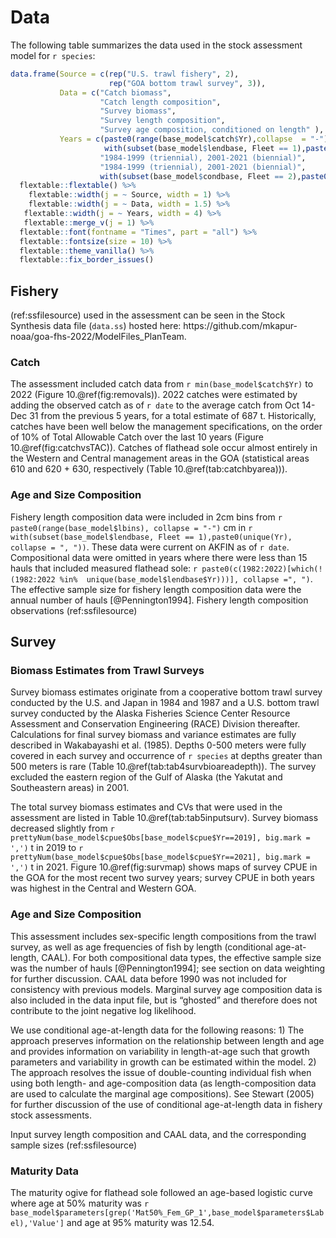 
\newpage

# Data

The following table summarizes the data used in the stock assessment model for `r species`:

```r

data.frame(Source = c(rep("U.S. trawl fishery", 2),
                      rep("GOA bottom trawl survey", 3)),
           Data = c("Catch biomass",
                    "Catch length composition",
                    "Survey biomass",
                    "Survey length composition", 
                    "Survey age composition, conditioned on length" ),
           Years = c(paste0(range(base_model$catch$Yr),collapse  = "-"),
                     with(subset(base_model$lendbase, Fleet == 1),paste0(unique(Yr), collapse = ", ")),
                    "1984-1999 (triennial), 2001-2021 (biennial)",
                    "1984-1999 (triennial), 2001-2021 (biennial)", 
                    with(subset(base_model$condbase, Fleet == 2),paste0(unique(Yr), collapse = ", "))))  %>% 
  flextable::flextable() %>% 
    flextable::width(j = ~ Source, width = 1) %>% 
    flextable::width(j = ~ Data, width = 1.5) %>% 
   flextable::width(j = ~ Years, width = 4) %>% 
   flextable::merge_v(j = 1) %>% 
  flextable::font(fontname = "Times", part = "all") %>% 
  flextable::fontsize(size = 10) %>% 
  flextable::theme_vanilla() %>% 
  flextable::fix_border_issues() 

```

## Fishery

(ref:ssfilesource) used in the assessment can be seen in the Stock Synthesis data file (`data.ss`) hosted here: https://github.com/mkapur-noaa/goa-fhs-2022/ModelFiles_PlanTeam.


### Catch

The assessment included catch data from `r min(base_model$catch$Yr)` to 2022 (Figure 10.\@ref(fig:removals)). 2022 catches were estimated by adding the observed catch as of `r date` to the average catch from Oct 14-Dec 31 from the previous 5 years, for a total estimate of 687 t. Historically, catches have been well below the management specifications, on the order of 10% of Total Allowable Catch over the last 10 years (Figure 10.\@ref(fig:catchvsTAC)).  Catches of flathead sole occur almost entirely in the Western and Central management areas in the GOA (statistical areas 610 and 620 + 630, respectively (Table 10.\@ref(tab:catchbyarea))). 

### Age and Size Composition

Fishery length composition data were included in 2cm bins from `r paste0(range(base_model$lbins), collapse = "-")` cm in `r with(subset(base_model$lendbase, Fleet == 1),paste0(unique(Yr), collapse = ", "))`. These data were current on AKFIN as of  `r date`. Compositional data were omitted in years where there were less than 15 hauls that included measured flathead sole: `r paste0(c(1982:2022)[which(!(1982:2022 %in%  unique(base_model$lendbase$Yr)))], collapse =", ")`. The effective sample size for fishery length composition data were the annual number of hauls [@Pennington1994]. Fishery length composition observations (ref:ssfilesource)

## Survey

### Biomass Estimates from Trawl Surveys

Survey biomass estimates originate from a cooperative bottom trawl survey conducted by the U.S. and Japan in 1984 and 1987 and a U.S. bottom trawl survey conducted by the Alaska Fisheries Science Center Resource Assessment and Conservation Engineering (RACE) Division thereafter. Calculations for final survey biomass and variance estimates are fully described in Wakabayashi et al. (1985). Depths 0-500 meters were fully covered in each survey and occurrence of `r species` at depths greater than 500 meters is rare (Table 10.\@ref(tab:tab4survbioareadepth)). The survey excluded the eastern region of the Gulf of Alaska (the Yakutat and Southeastern areas) in 2001. 

<!-- As for previous assessments, the availability of the survey biomass in 2001 was assumed to be 0.9 to account for the biomass in the eastern region of the Gulf.  -->

The total survey biomass estimates and CVs that were used in the assessment are listed in Table 10.\@ref(tab:tab5inputsurv).  Survey biomass decreased slightly from `r prettyNum(base_model$cpue$Obs[base_model$cpue$Yr==2019], big.mark = ',')` t in 2019 to `r prettyNum(base_model$cpue$Obs[base_model$cpue$Yr==2021], big.mark = ',')` t in 2021.
Figure 10.\@ref(fig:survmap) shows maps of survey CPUE in the GOA for the most recent two survey years; survey CPUE in both years was highest in the Central and Western GOA.


### Age and Size Composition 
This assessment includes sex-specific length compositions from the trawl survey, as well as age frequencies of fish by length (conditional age-at-length, CAAL). For both compositional data types, the effective sample size was the number of hauls [@Pennington1994]; see section on data weighting for further discussion. CAAL data before 1990 was not included for consistency with previous models.
Marginal survey age composition data is also included in the data input file, but is "ghosted" and therefore does not contribute to the joint negative log likelihood. 

We use conditional age-at-length data for the following reasons: 1) The approach preserves information on the relationship between length and age and provides information on variability in length-at-age such that growth parameters and variability in growth can be estimated within the model. 2) The approach resolves the issue of double-counting individual fish when using both length- and age-composition data (as length-composition data are used to calculate the marginal age compositions). See Stewart (2005) for further discussion of the use of conditional age-at-length data in fishery stock assessments.  

Input survey length composition and CAAL data, and the corresponding sample sizes (ref:ssfilesource)


### Maturity Data
The maturity ogive for flathead sole followed an age-based logistic curve where age at 50% maturity was `r base_model$parameters[grep('Mat50%_Fem_GP_1',base_model$parameters$Label),'Value']` and age at 95% maturity was 12.54. 


